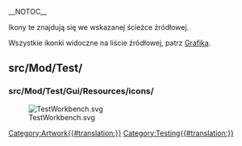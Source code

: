 __NOTOC__
<languages/>

Ikony te znajdują się we wskazanej ścieżce źródłowej. 

Wszystkie ikonki widoczne na liście źródłowej, patrz [[Artwork/pl|Grafika]].

==src/Mod/Test/==

===src/Mod/Test/Gui/Resources/icons/===

[[File:TestWorkbench.svg]]


[[Category:Artwork{{#translation:}}]]
<noinclude>[[Category:Testing{{#translation:}}]]</noinclude> <!-- we don't want this transcluded -->